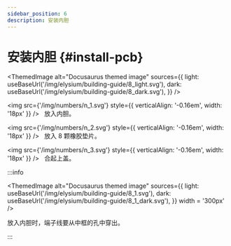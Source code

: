 ```yaml
---
sidebar_position: 6
description: 安装内胆
---
```



# 安装内胆 {#install-pcb}

<ThemedImage
  alt="Docusaurus themed image"
  sources={{
    light: useBaseUrl('/img/elysium/building-guide/8_light.svg'),
    dark: useBaseUrl('/img/elysium/building-guide/8_dark.svg'),
  }}
/>

<img src={'/img/numbers/n_1.svg'} style={{ verticalAlign: '-0.16em', width: '18px' }} /> &nbsp;  放入内胆。

<img src={'/img/numbers/n_2.svg'} style={{ verticalAlign: '-0.16em', width: '18px' }} /> &nbsp;  放入 8 颗橡胶垫片。

<img src={'/img/numbers/n_3.svg'} style={{ verticalAlign: '-0.16em', width: '18px' }} /> &nbsp;  合起上盖。

:::info

<ThemedImage
  alt="Docusaurus themed image"
  sources={{
    light: useBaseUrl('/img/elysium/building-guide/8_1.svg'),
    dark: useBaseUrl('/img/elysium/building-guide/8_1_dark.svg'),
  }}
  width = '300px'
/>

放入内胆时，端子线要从中框的孔中穿出。


:::